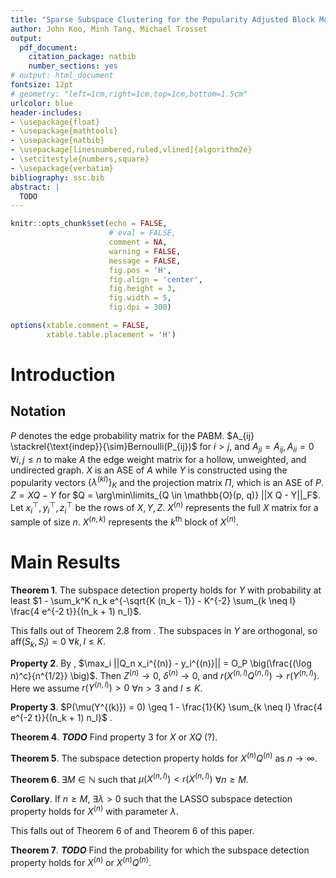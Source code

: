 ```yaml
---
title: "Sparse Subspace Clustering for the Popularity Adjusted Block Model"
author: John Koo, Minh Tang, Michael Trosset
output:
  pdf_document:
    citation_package: natbib
    number_sections: yes
# output: html_document
fontsize: 12pt
# geometry: "left=1cm,right=1cm,top=1cm,bottom=1.5cm"
urlcolor: blue
header-includes:
- \usepackage{float}
- \usepackage{mathtools}
- \usepackage{natbib}
- \usepackage[linesnumbered,ruled,vlined]{algorithm2e} 
- \setcitestyle{numbers,square}
- \usepackage{verbatim}
bibliography: ssc.bib
abstract: |
  TODO
---
```


```r
knitr::opts_chunk$set(echo = FALSE, 
                      # eval = FALSE,
                      comment = NA, 
                      warning = FALSE, 
                      message = FALSE, 
                      fig.pos = 'H', 
                      fig.align = 'center', 
                      fig.height = 3, 
                      fig.width = 5, 
                      fig.dpi = 300)

options(xtable.comment = FALSE, 
        xtable.table.placement = 'H')
```

\newcommand{\diag}{\text{diag}}
\newcommand{\tr}{\text{Tr}}
\newcommand{\blockdiag}{\text{blockdiag}}
\newcommand{\indep}{\stackrel{\text{indep}}{\sim}}
\newcommand{\iid}{\stackrel{\text{iid}}{\sim}}
\newcommand{\Bernoulli}{\text{Bernoulli}}
\newcommand{\Betadist}{\text{Beta}}

# Introduction

## Notation

$P$ denotes the edge probability matrix for the PABM. 
$A_{ij} \indep Bernoulli(P_{ij})$ for $i > j$, and 
$A_{ji} = A_{ij}, A_{ii} = 0$ $\forall i, j \leq n$ to make $A$ the edge weight 
matrix for a hollow, unweighted, and undirected graph. $X$ is an ASE of $A$ 
while $Y$ is constructed using the popularity vectors $\{\lambda^{(kl)}\}_K$ 
and the projection matrix $\Pi$, which is an ASE of $P$. $Z = X Q - Y$ for 
$Q = \arg\min\limits_{Q \in \mathbb{O}(p, q)} ||X Q - Y||_F$. Let 
$x_i^\top, y_i^\top, z_i^\top$ be the rows of $X, Y, Z$. 
$X^{(n)}$ represents the full $X$ matrix for a sample of size $n$. 
$X^{(n, k)}$ represents the $k$^th^ block of $X^{(n)}$.

# Main Results

**Theorem 1**. 
The subspace detection property holds for $Y$ with probability at least 
$1 - \sum_k^K n_k e^{-\sqrt{K (n_k - 1}} - 
K^{-2} \sum_{k \neq l} \frac{4 e^{-2 t}}{(n_k + 1) n_l}$.

This falls out of Theorem 2.8 from \citet{soltanolkotabi2012}. The subspaces 
in $Y$ are orthogonal, so $\text{aff} (S_k, S_l) = 0$ $\forall k, l \leq K$.

**Property 2**.
By \citet{rubindelanchy2017statistical}, 
$\max_i ||Q_n x_i^{(n)} - y_i^{(n)}|| = 
O_P \big(\frac{(\log n)^c}{n^{1/2}} \big)$. 
Then $Z^{(n)} \to 0$, $\delta^{(n)} \to 0$, and 
$r(X^{(n, l)} Q^{(n, l)}) \to r(Y^{(n, l)})$. Here we assume 
$r(Y^{(n, l)}) > 0$ $\forall n > 3$ and $l \leq K$. 

**Property 3**. 
$P(\mu(Y^{(k)}) = 0) \geq 
1 - \frac{1}{K} \sum_{k \neq l} \frac{4 e^{-2 t}}{(n_k + 1) n_l}$
\cite{soltanolkotabi2012}.

**Theorem 4**.
***TODO*** Find property 3 for $X$ or $X Q$ (?).

**Theorem 5**.
The subspace detection property holds for $X^{(n)} Q^{(n)}$ as $n \to \infty$. 

**Theorem 6**. 
$\exists M \in \mathbb{N}$ such that $\mu(X^{(n, l)}) < r(X^{(n, l)})$ 
$\forall n \geq M$.

**Corollary**. 
If $n \geq M$, $\exists \lambda > 0$ such that the LASSO subspace detection 
property holds for $X^{(n)}$ with parameter $\lambda$.

This falls out of Theorem 6 of \citet{pmlr-v28-wang13} and Theorem 6 of this 
paper.

**Theorem 7**.
***TODO*** Find the probability for which the subspace detection property holds 
for $X^{(n)}$ or $X^{(n)} Q^{(n)}$.